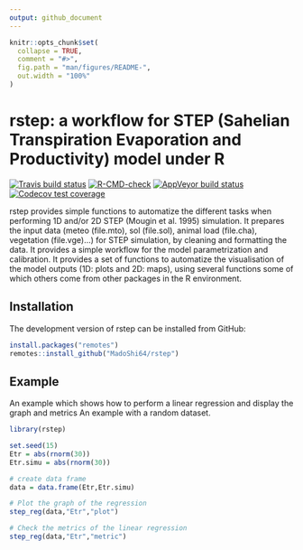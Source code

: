 ```yaml
---
output: github_document
---
```


<!-- README.md is generated from README.Rmd. Please edit that file -->

```r
knitr::opts_chunk$set(
  collapse = TRUE,
  comment = "#>",
  fig.path = "man/figures/README-",
  out.width = "100%"
)
```

# rstep: a workflow for STEP (Sahelian Transpiration Evaporation and Productivity) model under R

<!-- badges: start -->
[![Travis build status](https://travis-ci.com/MadoShi64/rstep.svg?branch=master)](https://travis-ci.com/MadoShi64/rstep)
[![R-CMD-check](https://github.com/MadoShi64/rstep/workflows/R-CMD-check/badge.svg)](https://github.com/MadoShi64/rstep/actions)
[![AppVeyor build status](https://ci.appveyor.com/api/projects/status/github/MadoShi64/rstep?branch=master&svg=true)](https://ci.appveyor.com/project/MadoShi64/rstep)
[![Codecov test coverage](https://codecov.io/gh/MadoShi64/rstep/branch/master/graph/badge.svg)](https://app.codecov.io/gh/MadoShi64/rstep?branch=master)
<!-- badges: end -->

rstep provides simple functions to automatize the different tasks when performing 1D and/or 2D STEP (Mougin et al. 1995) simulation. It prepares the input data (meteo (file.mto), sol (file.sol), animal load (file.cha), vegetation (file.vge)...) for STEP simulation, by cleaning and formatting the data. It provides a simple workflow for the model parametrization and calibration. It provides a set of functions to automatize the visualisation of the model outputs (1D: plots and 2D: maps), using several functions some of which others come from other packages in the R environment. 

## Installation

The development version of rstep can be installed from GitHub:

``` r
install.packages("remotes")
remotes::install_github("MadoShi64/rstep")
```

## Example

An example which shows how to perform a linear regression and display the graph and metrics
An example with a random dataset. 

```r
library(rstep)

set.seed(15)
Etr = abs(rnorm(30)) 
Etr.simu = abs(rnorm(30)) 

# create data frame
data = data.frame(Etr,Etr.simu) 

# Plot the graph of the regression
step_reg(data,"Etr","plot")

# Check the metrics of the linear regression 
step_reg(data,"Etr","metric")

```

